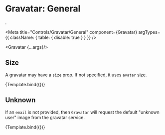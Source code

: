 
# Gravatar: General 
.

<Meta 
  title="Controls/Gravatar/General" 
  component={Gravatar}
  argTypes={{
    className: { table: { disable: true } }
  }}
/>

  <Gravatar {...args}/>

## Size

A gravatar may have a `size` prop. If not specified, it uses `avatar` size. 

<Canvas>
  <Story
    name="Size"
    args={{ email: "alex.vanoostenrijk@gmail.com", size: 'tiny' }}>
    {Template.bind({})}
  </Story>
</Canvas>

## Unknown

If an `email` is not provided, then `Gravatar` will request the default "unknown user" 
image from the gravatar service.

<Canvas>
  <Story
    name="Unknown"
    args={{ }}>
    {Template.bind({})}
  </Story>
</Canvas>


